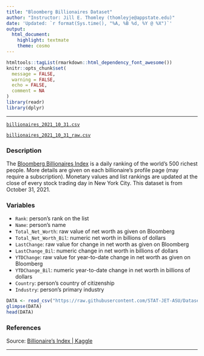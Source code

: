 ```yaml
---
title: "Bloomberg Billionaires Dataset"
author: "Instructor: Jill E. Thomley (thomleyje@appstate.edu)"
date: 'Updated: `r format(Sys.time(), "%A, %B %d, %Y @ %X")`'
output: 
  html_document: 
    highlight: textmate
    theme: cosmo
---
```


```r
htmltools::tagList(rmarkdown::html_dependency_font_awesome())
knitr::opts_chunk$set(
  message = FALSE,
  warning = FALSE,
  echo = FALSE,
  comment = NA
)
library(readr)
library(dplyr)
```
<hr>

<i class="fas fa-database"></i> [`billionaires_2021_10_31.csv`](https://raw.githubusercontent.com/STAT-JET-ASU/Datasets/master/Kaggle/billionaires_2021_10_31.csv)

<i class="fas fa-database"></i> [`billionaires_2021_10_31_raw.csv`](https://raw.githubusercontent.com/STAT-JET-ASU/Datasets/master/Kaggle/billionaires_2021_10_31_raw.csv)



### Description

The [Bloomberg Billionaires Index](https://www.bloomberg.com/billionaires/) is a daily ranking of the world’s 500 richest people. More details are given on each billionaire’s profile page (may require a subscription). Monetary values and list rankings are updated at the close of every stock trading day in New York City. This dataset is from October 31, 2021.

### Variables

* `Rank`: person's rank on the list
* `Name`: person's name
* `Total_Net_Worth`: raw value of net worth as given on Bloomberg
* `Total_Net_Worth_Bil`: numeric net worth in billions of dollars
* `LastChange`: raw value for change in net worth as given on Bloomberg
* `LastChange_Bil`: numeric change in net worth in billions of dollars
* `YTDChange`: raw value for year-to-date change in net worth as given on Bloomberg
* `YTDChange_Bil`: numeric year-to-date change in net worth in billions of dollars
* `Country`: person's country of citizenship
* `Industry`: person's primary industry

```r
DATA <- read_csv("https://raw.githubusercontent.com/STAT-JET-ASU/Datasets/master/Kaggle/billionaires_2021_10_31.csv")
glimpse(DATA)
head(DATA)
```

### References

Source: [Billionaire's Index | Kaggle](https://www.kaggle.com/datasets/kkhandekar/billionaires-index)

<hr>
